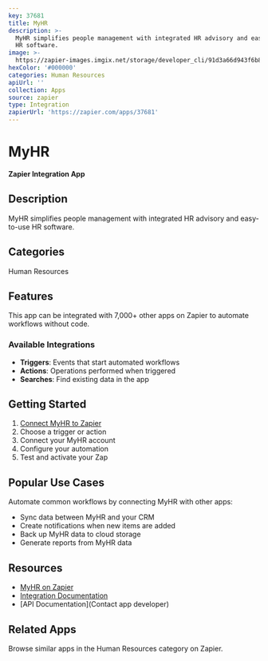 ```yaml
---
key: 37681
title: MyHR
description: >-
  MyHR simplifies people management with integrated HR advisory and easy-to-use
  HR software.
image: >-
  https://zapier-images.imgix.net/storage/developer_cli/91d3a66d943f6b8475818bec61d74590.png?auto=format%2Ccompress&ixlib=python-3.0.0&q=50
hexColor: '#000000'
categories: Human Resources
apiUrl: ''
collection: Apps
source: zapier
type: Integration
zapierUrl: 'https://zapier.com/apps/37681'
---
```

# MyHR

**Zapier Integration App**

## Description

MyHR simplifies people management with integrated HR advisory and easy-to-use HR software.

## Categories

Human Resources

## Features

This app can be integrated with 7,000+ other apps on Zapier to automate workflows without code.

### Available Integrations

- **Triggers**: Events that start automated workflows
- **Actions**: Operations performed when triggered
- **Searches**: Find existing data in the app

## Getting Started

1. [Connect MyHR to Zapier](https://zapier.com/apps/37681)
2. Choose a trigger or action
3. Connect your MyHR account
4. Configure your automation
5. Test and activate your Zap

## Popular Use Cases

Automate common workflows by connecting MyHR with other apps:

- Sync data between MyHR and your CRM
- Create notifications when new items are added
- Back up MyHR data to cloud storage
- Generate reports from MyHR data

## Resources

- [MyHR on Zapier](https://zapier.com/apps/37681)
- [Integration Documentation](https://zapier.com/apps/37681/integrations)
- [API Documentation](Contact app developer)

## Related Apps

Browse similar apps in the Human Resources category on Zapier.
